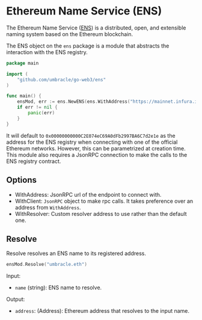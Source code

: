 

# Ethereum Name Service (ENS)

The Ethereum Name Service ([ENS](https://ens.domains/)) is a distributed, open, and extensible naming system based on the Ethereum blockchain.

The <GoDocLink href="">ENS</GoDocLink> object on the `ens` package is a module that abstracts the interaction with the ENS registry.

```go
package main

import (
    "github.com/umbracle/go-web3/ens"
)

func main() {
	ensMod, err := ens.NewENS(ens.WithAddress("https://mainnet.infura.io"))
	if err != nil {
		panic(err)
	}
}
```

It will default to `0x00000000000C2E074eC69A0dFb2997BA6C7d2e1e` as the address for the ENS registry when connecting with one of the official Ethereum networks. However, this can be parametrized at creation time. This module also requires a JsonRPC connection to make the calls to the ENS registry contract.

## Options

- <GoDocLink href="ens#WithAddress">WithAddress</GoDocLink>: JsonRPC url of the endpoint to connect with.
- <GoDocLink href="ens#WithClient">WithClient</GoDocLink>: `JsonRPC` object to make rpc calls. It takes preference over an address from `WithAddress`.
- <GoDocLink href="ens#WithResolver">WithResolver</GoDocLink>: Custom resolver address to use rather than the default one.

## Resolve

<GoDocLink href="ens#ENS.Resolve">Resolve</GoDocLink> resolves an ENS name to its registered address.

```go
ensMod.Resolve("umbracle.eth")
```

Input:

- `name` (string): ENS name to resolve.

Output:

- `address`: (Address): Ethereum address that resolves to the input name.

